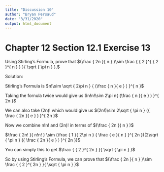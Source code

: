 ---
title: "Discussion 10"
author: "Bryan Persaud"
date: "3/31/2020"
output: html_document
---

# Chapter 12 Section 12.1 Exercise 13

Using Stirling’s Formula, prove that $(\frac { 2n }{ n } )\sim \frac { { 2 }^{ { 2 }^{ n } } }{ \sqrt { \pi n }  }.$

Solution:

Stirling's Formula is $n!\sim \sqrt { 2\pi n } { (\frac { n }{ e } ) }^{ n }$

Taking the fornula twice would give us $n!n!\sim 2\pi n{ (\frac { n }{ e } ) }^{ 2n }$

We can also take (2n)! which would give us $(2n!)\sim 2\sqrt { \pi n } ({ \frac { 2n }{ e } ) }^{ 2n }$

Now we combine n!n! and (2n)! in terms of $(\frac { 2n }{ n } )$ 

$\frac { 2n! }{ n!n! } \sim (\frac { 1 }{ 2\pi n } { \frac { e }{ n }  }^{ 2n })(2\sqrt { \pi n } ({ \frac { 2n }{ e } ) }^{ 2n })$

You can simply this to get $\frac { { 2 }^{ 2n } }{ \sqrt { \pi n }  }$

So by using Stirling's Formula, we can prove that $(\frac { 2n }{ n } )\sim \frac { { 2 }^{ 2n } }{ \sqrt { \pi n }  }$